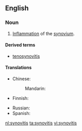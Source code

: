 ==English==
===Noun===
{{en-noun|~|synovitides}}
# {{context|pathology|lang=en}} [[inflammation|Inflammation]] of the [[synovium]].

====Derived terms====
* [[tenosynovitis]]

====Translations====
{{trans-top|inflammation of the synovium}}
* Chinese: 
*: Mandarin: {{t+|cmn|滑膜炎|tr=huámóyán|sc=Hani}}
* Finnish: {{t|fi|nivelkalvon tulehdus}}
{{trans-mid}}
* Russian: {{t|ru|синовит|m|tr=sinovít|sc=Cyrl}}
* Spanish: {{t|es|sinovitis|f}}
{{trans-bottom}}

[[nl:synovitis]]
[[ta:synovitis]]
[[vi:synovitis]]